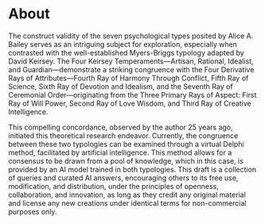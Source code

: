# About {-} 

The construct validity of the seven psychological types posited by Alice A. Bailey serves as an intriguing subject for exploration, especially when contrasted with the well-established Myers-Briggs typology adapted by David Keirsey. The Four Keirsey Temperaments—Artisan, Rational, Idealist, and Guardian—demonstrate a striking congruence with the Four Derivative Rays of Attributes—Fourth Ray of Harmony Through Conflict, Fifth Ray of Science, Sixth Ray of Devotion and Idealism, and the Seventh Ray of Ceremonial Order—originating from the Three Primary Rays of Aspect: First Ray of Will Power, Second Ray of Love Wisdom, and Third Ray of Creative Intelligence.

This compelling concordance, observed by the author 25 years ago, initiated this theoretical research endeavor. Currently, the congruence between these two typologies can be examined through a virtual Delphi method, facilitated by artificial intelligence. This method allows for a consensus to be drawn from a pool of knowledge, which in this case, is provided by an AI model trained in both typologies. This draft is a collection of queries and curated AI answers, encouraging others to its free use, modification, and distribution, under the principles of openness, collaboration, and innovation, as long as they credit any original material and license any new creations under identical terms for non-commercial purposes only.

